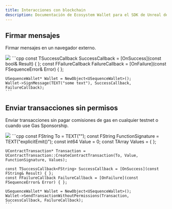 ```yaml
---
title: Interacciones con blockchain
description: Documentación de Ecosystem Wallet para el SDK de Unreal de Sequence.
---
```


## Firmar mensajes
Firmar mensajes en un navegador externo.

<Tabs>
  <Tab title="Blueprint">
    <Frame>
      <img src="/images/unreal/ecosystem/sign_message.png" />
    </Frame>
  </Tab>

  <Tab title="C++">
    ```cpp
    const TSuccessCallback<bool> SuccessCallback = [OnSuccess](const bool& Result) { };
    const FFailureCallback FailureCallback = [OnFailure](const FSequenceError& Error) { };

    USequenceWallet* Wallet = NewObject<USequenceWallet>();
    Wallet->SignMessage(TEXT("some text"), SuccessCallback, FailureCallback);
    ```
  </Tab>
</Tabs>

## Enviar transacciones sin permisos
Enviar transacciones sin pagar comisiones de gas en cualquier testnet o cuando use Gas Sponsorship.

<Tabs>
  <Tab title="Blueprint">
    <Frame>
      <img src="/images/unreal/ecosystem/transaction_without_permissions.png" />
    </Frame>
  </Tab>

  <Tab title="C++">
    ```cpp
    const FString To = TEXT("");
    const FString FunctionSignature = TEXT("explicitEmit()");
    const int64 Value = 0;
    const TArray<FString> Values = { };

    UContractTransaction* Transaction = UContractTransaction::CreateContractTransaction(To, Value, FunctionSignature, Values);

    const TSuccessCallback<FString> SuccessCallback = [OnSuccess](const FString& Result) { };
    const FFailureCallback FailureCallback = [OnFailure](const FSequenceError& Error) { };

    USequenceWallet* Wallet = NewObject<USequenceWallet>();
    Wallet->SendTransactionWithoutPermissions(Transaction, SuccessCallback, FailureCallback);
    ```
  </Tab>
</Tabs>